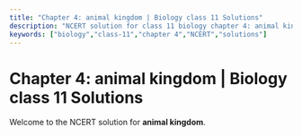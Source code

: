 ```yaml
---
title: "Chapter 4: animal kingdom | Biology class 11 Solutions"
description: "NCERT solution for class 11 biology chapter 4: animal kingdom."
keywords: ["biology","class-11","chapter 4","NCERT","solutions"]
---
```


# Chapter 4: animal kingdom | Biology class 11 Solutions

Welcome to the NCERT solution for **animal kingdom**.
